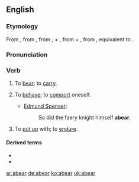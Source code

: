 ==English==

===Etymology===
From {{etyl|enm}} {{term|aberen|lang=enm}}, from {{etyl|ang}} {{term|aberan|āberan|to bear off, bring, carry, restrain oneself, take away, carry away, remove, bring forth, bear a child, bring to light, reveal, bear, bear with, tolerate, endure, suffer|lang=ang}}, from {{term|a-|ā-|lang=ang}}, {{term|ar-|lang=ang}} +  {{term|beran||to bear|lang=ang}}, from {{proto|Germanic|uz-|out|lang=en}} + {{proto|Germanic|title=|beranan|to bear|lang=en}}, from {{proto|Indo-European|bʰer-|to bear, carry|lang=en}}, equivalent to {{prefix|a|bear}}.

===Pronunciation===
{{a|RP}} {{IPA|/ə.ˈbæɹ/|ə.ˈbɛɹ/}}

===Verb===
{{en-verb}}

# {{transitive|obsolete|regional}} To [[bear]]; to [[carry]].
# {{transitive|obsolete|regional}} To [[behave]]; to [[comport]] oneself.
#* {{rfdate}} [[w:Edmund Spenser|Edmund Spenser]]:
#*: So did the faery knight himself '''abear'''.
# {{transitive|regional}} To [[put up]] with; to [[endure]].

====Derived terms====
* {{l|en|abearance}}
* {{l|en|abearing}}

[[ar:abear]]
[[de:abear]]
[[ko:abear]]
[[uk:abear]]